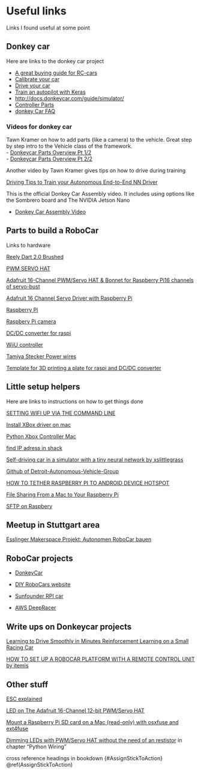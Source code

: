 # Useful links {#UsefulLinks}
Links I found useful at some point 

## Donkey car
Here are links to the donkey car project

- [A great buying guide for RC-cars](http://docs.donkeycar.com/roll_your_own/) 
- [Calibrate your car](http://docs.donkeycar.com/guide/calibrate/)
- [Drive your car](http://docs.donkeycar.com/guide/get_driving/)
- [Train an autopilot with Keras](http://docs.donkeycar.com/guide/train_autopilot/)
- [http://docs.donkeycar.com/guide/simulator/](http://docs.donkeycar.com/guide/simulator/)
- [Controller Parts](http://docs.donkeycar.com/parts/controllers/#physical-joystick-controller)
- [donkey Car FAQ](http://www.donkeycar.com/faq)

### Videos for donkey car

Tawn Kramer on how to add parts (like a camera) to the vehicle. Great step by step intro to the Vehicle class of the framework.  
- [Donkeycar Parts Overview Pt 1/2](https://www.youtube.com/watch?v=YZ4ESrtfShs)    
- [Donkeycar Parts Overview Pt 2/2](https://www.youtube.com/watch?v=G1JjAw_NdnE)

Another video by Tawn Kramer gives tips on how to drive during training

[Driving Tips to Train your Autonomous End-to-End NN Driver](https://www.youtube.com/watch?v=4fXbDf_QWM4&feature=youtu.be)

This is the official Donkey Car Assembly video.  It includes using options like the Sombrero board and The NVIDIA Jetson Nano

- [Donkey Car Assembly Video](https://www.youtube.com/watch?v=OaVqWiR2rS0&feature=youtu.be&mc_cid=0a8c1f095f&mc_eid=547a8008c5)

## Parts to build a RoboCar
Links to hardware 


[Reely Dart 2.0 Brushed](https://www.conrad.de/de/reely-dart-20-brushed-110-rc-modellauto-elektro-buggy-heckantrieb-100-premium-rtr-24-ghz-inkl-akku-ladegeraet-und-s-1605712.html)  

[PWM SERVO HAT](https://www.reichelt.de/raspberry-pi-servo-hat-16-kanal-pwm-rpi-servo-hat-p235533.html?)  

[Adafruit 16-Channel PWM/Servo HAT & Bonnet for Raspberry Pi16 channels of servo-bust](https://learn.adafruit.com/adafruit-16-channel-pwm-servo-hat-for-raspberry-pi/overview)

[Adafruit 16 Channel Servo Driver with Raspberry Pi](https://cdn-learn.adafruit.com/downloads/pdf/adafruit-16-channel-servo-driver-with-raspberry-pi.pdf )  

[Raspberry Pi](https://www.reichelt.de/raspberry-pi-3-b-4x-1-2-ghz-1-gb-ram-wlan-bt-raspberry-pi-3-p164977.html?r=1)  

[Raspbery Pi camera](https://www.amazon.de/dp/B00N1YJKFS/ref=pe_3044161_189395811_TE_dp_1)  

[DC/DC converter for raspi](https://www.reichelt.de/entwicklerboards-spannungsregler-6-40-v-dc-auf-2x-usb-5v-3a-debo-dc-2xusb-p242778.html?PROVID=2788&gclid=CjwKCAiA4OvhBRAjEiwAU2FoJaCWbrXYqhuMADE3wArHLnltplldPHPumAXmfit7bQZUbyxtnIbwhRoCvqAQAvD_BwE&&r=1)  

[WiiU controller](https://www.amazon.de/dp/B06XSB2TXQ/ref=pe_3044161_185740101_TE_item)  

[Tamiya Stecker Power wires](https://www.amazon.de/gp/product/B01I1N73TI/ref=ppx_yo_dt_b_asin_title_o04__o00_s00?ie=UTF8&psc=1) 

[Template for 3D printing a plate for raspi and DC/DC converter](https://www.tinkercad.com/things/fX3fJVQicx5-donkeycarbaseplate)


## Little setup helpers
Here are links to instructions on how to get things done

[SETTING WIFI UP VIA THE COMMAND LINE](https://www.raspberrypi.org/documentation/configuration/wireless/wireless-cli.md "DOCUMENTATION > CONFIGURATION > WIRELESS > WIRELESS-CLI")

[Install XBox driver on mac]( https://github.com/360Controller/360Controller/releases)

[Python Xbox Controller Mac](http://www.philipzucker.com/python-xbox-controller-mac/)  

[find IP adress in shack](http://leases.shack/#/)  


[Self-driving car in a simulator with a tiny neural network by xslittlegrass](https://github.com/xslittlegrass/CarND-Behavioral-Cloning)


[Github of Detroit-Autonomous-Vehicle-Group](https://github.com/Sashulik/Detroit-Autonomous-Vehicle-Group)

[HOW TO TETHER RASPBERRY PI TO ANDROID DEVICE HOTSPOT](http://onlineshouter.com/how-to-tether-raspberry-pi-to-android-device-hotspot/ )

[File Sharing From a Mac to Your Raspberry Pi](https://www.dexterindustries.com/howto/how-to-transfer-files-to-your-raspberry-pi-from-a-mac/)

[SFTP on Raspbery](https://www.raspberrypi.org/documentation/remote-access/ssh/sftp.md)

## Meetup in Stuttgart area


[Esslinger Makerspace Projekt: Autonomen RoboCar bauen](https://www.meetup.com/Esslingen-Makerspace/ "Homepage of the meetup")


## RoboCar projects

- [DonkeyCar](http://www.donkeycar.com)

- [DIY RoboCars website](https://diyrobocars.com)  

- [Sunfounder RPI car ](https://www.sunfounder.com/rpi-car.html)  

- [AWS DeepRacer](https://aws.amazon.com/deepracer/)  


## Write ups on Donkeycar projects

[Learning to Drive Smoothly in Minutes
Reinforcement Learning on a Small Racing Car](https://towardsdatascience.com/learning-to-drive-smoothly-in-minutes-450a7cdb35f4)


[HOW TO SET UP A ROBOCAR PLATFORM WITH A REMOTE CONTROL UNIT by itemis](https://blogs.itemis.com/en/how-to-set-up-a-robocar-platform-with-a-remote-control-unit)

## Other stuff

[ESC explained](https://en.wikipedia.org/wiki/Electronic_speed_control) 

[LED on The Adafruit 16-Channel 12-bit PWM/Servo HAT](https://cdn-learn.adafruit.com/downloads/pdf/16-channel-pwm-servo-driver.pdf)

[Mount a Raspberry Pi SD card on a Mac (read-only) with osxfuse and ext4fuse](https://www.jeffgeerling.com/blog/2017/mount-raspberry-pi-sd-card-on-mac-read-only-osxfuse-and-ext4fuse)

[Dimming LEDs with PWM/Servo HAT without the need of an restistor](https://cdn-learn.adafruit.com/downloads/pdf/adafruit-16-channel-pwm-servo-hat-for-raspberry-pi.pdf) in chapter "Python Wiring"

cross reference headings in bookdown
{#AssignStickToAction}
\@ref(AssignStickToAction)
